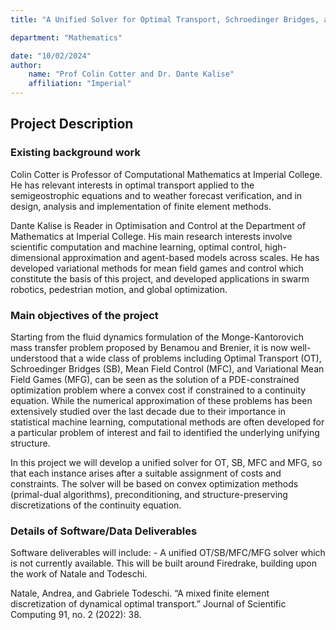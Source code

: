 ```yaml
---
title: "A Unified Solver for Optimal Transport, Schroedinger Bridges, and Variational Mean Field Games"

department: "Mathematics"

date: "10/02/2024"
author: 
    name: "Prof Colin Cotter and Dr. Dante Kalise"
    affiliation: "Imperial"
---
```

## Project Description

### Existing background work

Colin Cotter is Professor of Computational Mathematics at Imperial College. He has relevant interests in optimal transport applied to the semigeostrophic equations and to weather forecast verification, and in design, analysis and implementation of finite element methods.

Dante Kalise is Reader in Optimisation and Control at the Department of Mathematics at Imperial College. His main research interests involve scientific computation and machine learning, optimal control, high-dimensional approximation and agent-based models across scales. He has developed variational methods for mean field games and control which constitute the basis of this project, and developed applications in swarm robotics, pedestrian motion, and global optimization.

### Main objectives of the project

Starting from the fluid dynamics formulation of the Monge-Kantorovich mass transfer problem proposed by Benamou and Brenier, it is now well-understood that a wide class of problems including Optimal Transport (OT), Schroedinger Bridges (SB), Mean Field Control (MFC), and Variational Mean Field Games (MFG), can be seen as the solution of a PDE-constrained optimization problem where a convex cost if constrained to a continuity equation.  While the numerical approximation of these problems has been extensively studied over the last decade due to their importance in statistical machine learning, computational methods are often developed for a particular problem of interest and fail to identified the underlying unifying structure. 

In this project we will develop a unified solver for OT, SB, MFC and MFG, so that each instance arises after a suitable assignment of costs and constraints. The solver will be based on convex optimization methods (primal-dual algorithms), preconditioning, and structure-preserving discretizations of the continuity equation. 

### Details of Software/Data Deliverables

Software deliverables will include:
-	A unified OT/SB/MFC/MFG solver which is not currently available.  This will be built around Firedrake, building upon the work of Natale and Todeschi.

Natale, Andrea, and Gabriele Todeschi. "A mixed finite element discretization of dynamical optimal transport." Journal of Scientific Computing 91, no. 2 (2022): 38.
